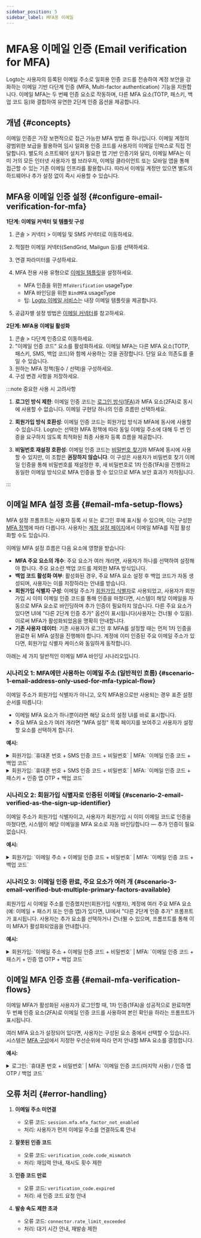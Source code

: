 ```yaml
---
sidebar_position: 5
sidebar_label: MFA용 이메일
---
```


# MFA용 이메일 인증 (Email verification for MFA)

Logto는 사용자의 등록된 이메일 주소로 일회용 인증 코드를 전송하여 계정 보안을 강화하는 이메일 기반 다단계 인증 (MFA, Multi-factor authentication) 기능을 지원합니다. 이메일 MFA는 두 번째 인증 요소로 작동하며, 다른 MFA 요소(TOTP, 패스키, 백업 코드 등)와 결합하여 유연한 2단계 인증 옵션을 제공합니다.

## 개념 \{#concepts}

이메일 인증은 가장 보편적으로 접근 가능한 MFA 방법 중 하나입니다. 이메일 계정의 광범위한 보급을 활용하여 임시 일회용 인증 코드를 사용자의 이메일 인박스로 직접 전달합니다. 별도의 소프트웨어 설치가 필요한 앱 기반 인증기와 달리, 이메일 MFA는 이미 거의 모든 인터넷 사용자가 웹 브라우저, 이메일 클라이언트 또는 모바일 앱을 통해 접근할 수 있는 기존 이메일 인프라를 활용합니다. 따라서 이메일 계정만 있으면 별도의 하드웨어나 추가 설정 없이 즉시 사용할 수 있습니다.

## MFA용 이메일 인증 설정 \{#configure-email-verification-for-mfa}

**1단계: 이메일 커넥터 및 템플릿 구성**

1. <CloudLink to="/connectors/passwordless">콘솔 > 커넥터 > 이메일 및 SMS 커넥터</CloudLink>로
   이동하세요.
2. 적절한 이메일 커넥터(SendGrid, Mailgun 등)를 선택하세요.
3. 연결 파라미터를 구성하세요.
4. MFA 전용 사용 유형으로 [이메일 템플릿](/connectors/email-connectors/email-templates)을 설정하세요.

   - MFA 인증을 위한 `MfaVerification` usageType
   - MFA 바인딩을 위한 `BindMFA` usageType
   - 팁: [Logto 이메일 서비스](/connectors/email-connectors/built-in-email-service)는 내장 이메일 템플릿을 제공합니다.

5. 공급자별 설정 방법은 [이메일 커넥터](/connectors/email-connectors)를 참고하세요.

**2단계: MFA용 이메일 활성화**

1. <CloudLink to="/mfa">콘솔 > 다단계 인증</CloudLink>으로 이동하세요.
2. "이메일 인증 코드" 요소를 활성화하세요. 이메일 MFA는 다른 MFA 요소(TOTP, 패스키, SMS, 백업 코드)와 함께 사용하는 것을 권장합니다. 단일 요소 의존도를 줄일 수 있습니다.
3. 원하는 MFA 정책(필수 / 선택)을 구성하세요.
4. 구성 변경 사항을 저장하세요.

:::note 중요한 사용 시 고려사항

1. **로그인 방식 제한**: 이메일 인증 코드는 [로그인 방식(1FA)](/end-user-flows/sign-up-and-sign-in/sign-in)과 MFA 요소(2FA)로 동시에 사용할 수 없습니다. 이메일 구현당 하나의 인증 흐름만 선택하세요.

2. **회원가입 방식 호환성**: 이메일 인증 코드는 회원가입 방식과 MFA에 동시에 사용할 수 있습니다. Logto는 선택한 MFA 정책에 따라 동일 이메일 주소에 대해 두 번 인증을 요구하지 않도록 최적화된 최종 사용자 등록 흐름을 제공합니다.

3. **비밀번호 재설정 호환성**: 이메일 인증 코드는 [비밀번호 찾기](/end-user-flows/sign-up-and-sign-in/reset-password)와 MFA에 동시에 사용할 수 있지만, 이 조합은 **권장하지 않습니다**. 이 구성은 사용자가 비밀번호 찾기 이메일 인증을 통해 비밀번호를 재설정한 후, 새 비밀번호로 1차 인증(1FA)을 진행하고 동일한 이메일 방식으로 MFA 인증을 할 수 있으므로 MFA 보안 효과가 저하됩니다.

:::

## 이메일 MFA 설정 흐름 \{#email-mfa-setup-flows}

MFA 설정 프롬프트는 사용자 등록 시 또는 로그인 후에 표시될 수 있으며, 이는 구성한 [MFA 정책](/end-user-flows/mfa/configure-mfa#global-mfa-configuration)에 따라 다릅니다. 사용자는 [계정 설정 페이지](/end-user-flows/account-settings/by-account-api#update-or-link-new-email)에서 이메일 MFA를 직접 활성화할 수도 있습니다.

이메일 MFA 설정 흐름은 다음 요소에 영향을 받습니다:

- **MFA 주요 요소의 개수**: 주요 요소가 여러 개라면, 사용자가 하나를 선택하여 설정해야 합니다. 주요 요소란 백업 코드를 제외한 MFA 방식입니다.
- **백업 코드 활성화 여부**: 활성화된 경우, 주요 MFA 요소 설정 후 백업 코드가 자동 생성되며, 사용자는 이를 저장하라는 안내를 받습니다.
- **회원가입 식별자 구성**: 이메일 주소가 [회원가입 식별자](/end-user-flows/sign-up-and-sign-in/sign-up#set-up-the-sign-up-identifier)로 사용되었고, 사용자가 회원가입 시 이미 이메일 인증 코드를 통해 인증을 마쳤다면, 시스템이 해당 이메일을 자동으로 MFA 요소로 바인딩하며 추가 인증이 필요하지 않습니다. 다른 주요 요소가 있다면 UI에 "다른 2단계 인증 추가" 옵션이 표시됩니다(사용자는 건너뛸 수 있음). 이로써 MFA가 활성화되었음을 명확히 안내합니다.
- **기존 사용자 데이터**: 기존 사용자가 로그인 후 MFA를 설정할 때는 먼저 1차 인증을 완료한 뒤 MFA 설정을 진행해야 합니다. 계정에 이미 인증된 주요 이메일 주소가 있다면, 회원가입 식별자 케이스와 동일하게 동작합니다.

아래는 세 가지 일반적인 이메일 MFA 바인딩 시나리오입니다.

### 시나리오 1: MFA에만 사용하는 이메일 주소 (일반적인 흐름) \{#scenario-1-email-address-only-used-for-mfa-typical-flow}

이메일 주소가 회원가입 식별자가 아니고, 오직 MFA용으로만 사용되는 경우 표준 설정 순서를 따릅니다:

- 이메일 MFA 요소가 하나뿐이라면 해당 요소의 설정 UI를 바로 표시합니다.
- 주요 MFA 요소가 여러 개라면 "MFA 설정" 목록 페이지를 보여주고 사용자가 설정할 요소를 선택하게 합니다.

**예시:**

<details>
  <summary>
    회원가입: `휴대폰 번호 + SMS 인증 코드 + 비밀번호` | MFA: `이메일 인증 코드 + 백업 코드`
  </summary>
  <img src="/img/assets/email-mfa-setup-scenario-1-1.png" alt="Email MFA setup flow 1-1" />
</details>

<details>
  <summary>
    회원가입: `휴대폰 번호 + SMS 인증 코드 + 비밀번호` | MFA: `이메일 인증 코드 + 패스키 + 인증 앱
    OTP + 백업 코드`
  </summary>
  <img src="/img/assets/email-mfa-setup-scenario-1-2.png" alt="Email MFA setup flow 1-2" />
</details>

### 시나리오 2: 회원가입 식별자로 인증된 이메일 \{#scenario-2-email-verified-as-the-sign-up-identifier}

이메일 주소가 회원가입 식별자이고, 사용자가 회원가입 시 이미 이메일 코드로 인증을 마쳤다면, 시스템이 해당 이메일을 MFA 요소로 자동 바인딩합니다 — 추가 인증이 필요 없습니다.

**예시:**

<details>
  <summary>
    회원가입: `이메일 주소 + 이메일 인증 코드 + 비밀번호` | MFA: `이메일 인증 코드 + 백업 코드`
  </summary>
  <img src="/img/assets/email-mfa-setup-scenario-2.png" alt="Email MFA setup flow 2" />
</details>

### 시나리오 3: 이메일 인증 완료, 주요 요소가 여러 개 \{#scenario-3-email-verified-but-multiple-primary-factors-available}

회원가입 시 이메일 주소를 인증했지만(회원가입 식별자), 계정에 여러 주요 MFA 요소(예: 이메일 + 패스키 또는 인증 앱)가 있다면, UI에서 "다른 2단계 인증 추가" 프롬프트가 표시됩니다. 사용자는 추가 요소를 선택하거나 건너뛸 수 있으며, 프롬프트를 통해 이미 MFA가 활성화되었음을 안내합니다.

**예시:**

<details>
  <summary>
    회원가입: `이메일 주소 + 이메일 인증 코드 + 비밀번호` | MFA: `이메일 인증 코드 + 패스키 + 인증
    앱 OTP + 백업 코드`
  </summary>
  <img src="/img/assets/email-mfa-setup-scenario-3.png" alt="Email MFA setup flow 3" />
</details>

## 이메일 MFA 인증 흐름 \{#email-mfa-verification-flows}

이메일 MFA가 활성화된 사용자가 로그인할 때, 1차 인증(1FA)을 성공적으로 완료하면 두 번째 인증 요소(2FA)로 이메일 인증 코드를 사용하여 본인 확인을 하라는 프롬프트가 표시됩니다.

여러 MFA 요소가 설정되어 있다면, 사용자는 구성된 요소 중에서 선택할 수 있습니다. 시스템은 [MFA 구성](/end-user-flows/mfa/configure-mfa#mfa-verification-flow)에서 지정한 우선순위에 따라 먼저 안내할 MFA 요소를 결정합니다.

**예시:**

<details>
  <summary>
    로그인: `휴대폰 번호 + 비밀번호` | MFA: `이메일 인증 코드(마지막 사용) / 인증 앱 OTP / 백업
    코드`
  </summary>
  <img src="/img/assets/email-mfa-verification-flow.png" alt="Email MFA verification flow" />
</details>

## 오류 처리 \{#error-handling}

1. **이메일 주소 미연결**

   - 오류 코드: `session.mfa.mfa_factor_not_enabled`
   - 처리: 사용자가 먼저 이메일 주소를 연결하도록 안내

2. **잘못된 인증 코드**

   - 오류 코드: `verification_code.code_mismatch`
   - 처리: 재입력 안내, 재시도 횟수 제한

3. **인증 코드 만료**

   - 오류 코드: `verification_code.expired`
   - 처리: 새 인증 코드 요청 안내

4. **발송 속도 제한 초과**
   - 오류 코드: `connector.rate_limit_exceeded`
   - 처리: 대기 시간 안내, 재발송 제한
